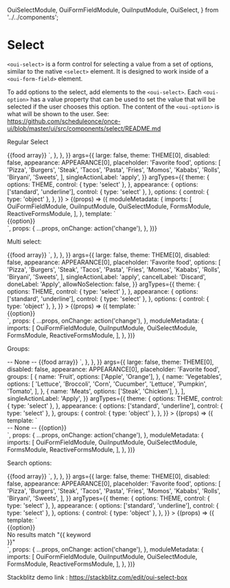   OuiSelectModule,
  OuiFormFieldModule,
  OuiInputModule,
  OuiSelect,
} from '../../components';

<Meta title="FORM FIELD/Select" />

# Select

`<oui-select>` is a form control for selecting a value from a set of options, similar to the native `<select>` element. It is designed to work inside of a `<oui-form-field>` element.

To add options to the select, add elements to the `<oui-select>`. Each `<oui-option>` has a value property that can be used to set the value that will be selected if the user chooses this option. The content of the `<oui-option>` is what will be shown to the user. See: https://github.com/scheduleonce/once-ui/blob/master/ui/src/components/select/README.md

Regular Select

<Canvas>
  <Story
    name="Regular"
    height="350px"
    parameters={{
      docs: {
        source: {
          code: `<oui-form-field>
  <oui-select large placeholder="Favorite food">
    <oui-option *ngFor="let food of foods" [value]="food">
      {{food array}}
    </oui-option>
  </oui-select>
</oui-form-field>`,
        },
      },
    }}
    args={{
      large: false,
      theme: THEME[0],
      disabled: false,
      appearance: APPEARANCE[0],
      placeholder: 'Favorite food',
      options: [
        'Pizza',
        'Burgers',
        'Steak',
        'Tacos',
        'Pasta',
        'Fries',
        'Momos',
        'Kababs',
        'Rolls',
        'Biryani',
        'Sweets',
      ],
      singleActionLabel: 'apply',
    }}
    argTypes={{
      theme: {
        options: THEME,
        control: { type: 'select' },
      },
      appearance: {
        options: ['standard', 'underline'],
        control: { type: 'select' },
      },
      options: {
        control: { type: 'object' },
      },
    }}
  >
    {(props) => ({
      moduleMetadata: {
        imports: [
          OuiFormFieldModule,
          OuiInputModule,
          OuiSelectModule,
          FormsModule,
          ReactiveFormsModule,
        ],
      },
      template: `
    <div style="width: 213px;">
      <oui-form-field [appearance]="appearance">
        <oui-select (selectionChange)="onChange($event)" ngClass="{{theme}}" [large]="large" [placeholder]="placeholder" [singleActionLabel]="singleActionLabel" singleActionItem [disabled]="disabled">
          <oui-option *ngFor="let option of options" [value]="option">
            {{option}}
          </oui-option>
        </oui-select>
      </oui-form-field>
    </div>
    `,
      props: {
        ...props,
        onChange: action('change'),
      },
    })}
  </Story>
</Canvas>

Multi select:

<Canvas>
  <Story
    name="Multi select"
    height="300px"
    parameters={{
      docs: {
        source: {
          code: `<oui-form-field>
  <oui-select large placeholder="Favorite food" multiple actionItems>
    <oui-option *ngFor="let food of foods" [value]="food">
      {{food array}}
    </oui-option>
  </oui-select>
</oui-form-field>`,
        },
      },
    }}
    args={{
      large: false,
      theme: THEME[0],
      disabled: false,
      appearance: APPEARANCE[0],
      placeholder: 'Favorite food',
      options: [
        'Pizza',
        'Burgers',
        'Steak',
        'Tacos',
        'Pasta',
        'Fries',
        'Momos',
        'Kababs',
        'Rolls',
        'Biryani',
        'Sweets',
      ],
      singleActionLabel: 'apply',
      cancelLabel: 'Discard',
      doneLabel: 'Apply',
      allowNoSelection: false,
    }}
    argTypes={{
      theme: {
        options: THEME,
        control: { type: 'select' },
      },
      appearance: {
        options: ['standard', 'underline'],
        control: { type: 'select' },
      },
      options: {
        control: { type: 'object' },
      },
    }}
  >
    {(props) => ({
      template: `
    <div style="width: 213px;">
    <oui-form-field [appearance]="appearance">
        <oui-select (saveSelectionChange)="onChange($event)" ngClass="{{theme}}" [large]="large" [placeholder]="placeholder" multiple singleActionItem [singleActionLabel]="singleActionLabel" [disabled]="disabled">
          <oui-option *ngFor="let option of options" [value]="option">
            {{option}}
          </oui-option>
        </oui-select>
      </oui-form-field>
    </div>
    `,
      props: {
        ...props,
        onChange: action('change'),
      },
      moduleMetadata: {
        imports: [
          OuiFormFieldModule,
          OuiInputModule,
          OuiSelectModule,
          FormsModule,
          ReactiveFormsModule,
        ],
      },
    })}
  </Story>
</Canvas>

Groups:

<Canvas>
  <Story
    name="Groups"
    height="350px"
    parameters={{
      docs: {
        source: {
          code: `<oui-form-field>
  <oui-select large placeholder="Favorite food" multiple>
    <oui-option>-- None --</oui-option>
    <oui-optgroup *ngFor="let group of foodGroups" [label]="group.name">
        <oui-option *ngFor="let food of foods" [value]="food">
        {{food array}}
        </oui-option>
    </oui-optgroup>
  </oui-select>
</oui-form-field>`,
        },
      },
    }}
    args={{
      large: false,
      theme: THEME[0],
      disabled: false,
      appearance: APPEARANCE[0],
      placeholder: 'Favorite food',
      groups: [
        {
          name: 'Fruit',
          options: ['Apple', 'Orange'],
        },
        {
          name: 'Vegetables',
          options: [
            'Lettuce',
            'Broccoli',
            'Corn',
            'Cucumber',
            'Lettuce',
            'Pumpkin',
            'Tomato',
          ],
        },
        {
          name: 'Meats',
          options: ['Steak', 'Chicken'],
        },
      ],
      singleActionLabel: 'Apply',
    }}
    argTypes={{
      theme: {
        options: THEME,
        control: { type: 'select' },
      },
      appearance: {
        options: ['standard', 'underline'],
        control: { type: 'select' },
      },
      groups: {
        control: { type: 'object' },
      },
    }}
  >
    {(props) => ({
      template: `
    <div style="width: 213px;">
    <oui-form-field [appearance]="appearance">
        <oui-select ngClass="{{theme}}" (selectionChange)="onChange($event)" [large]="large" [placeholder]="placeholder" [disabled]="disabled" singleActionItem [singleActionLabel]="singleActionLabel">
           <oui-select-search [(ngModel)]="keyword"></oui-select-search>
          <oui-option>-- None --</oui-option>
          <oui-optgroup *ngFor="let group of groups" [label]="group.name">
            <oui-option *ngFor="let option of (group.options | filterOptions: keyword) " [value]="option">
              {{option}}
            </oui-option>
          </oui-optgroup>
        </oui-select>
      </oui-form-field>
    </div>
    `,
      props: {
        ...props,
        onChange: action('change'),
      },
      moduleMetadata: {
        imports: [
          OuiFormFieldModule,
          OuiInputModule,
          OuiSelectModule,
          FormsModule,
          ReactiveFormsModule,
        ],
      },
    })}
  </Story>
</Canvas>

Search options:

<Canvas>
  <Story
    name="Search options"
    height="300px"
    parameters={{
      docs: {
        source: {
          code: `<oui-form-field>
  <oui-select large placeholder="Favorite food" multiple actionItems>
    <oui-select-search [(ngModel)]="keyword"></oui-select-search>
    <oui-option *ngFor="let food of (foods | filterOptions: keyword)" [value]="food">
      {{food array}}
    </oui-option>
  </oui-select>
</oui-form-field>`,
        },
      },
    }}
    args={{
      large: false,
      theme: THEME[0],
      disabled: false,
      appearance: APPEARANCE[0],
      placeholder: 'Favorite food',
      options: [
        'Pizza',
        'Burgers',
        'Steak',
        'Tacos',
        'Pasta',
        'Fries',
        'Momos',
        'Kababs',
        'Rolls',
        'Biryani',
        'Sweets',
      ],
    }}
    argTypes={{
      theme: {
        options: THEME,
        control: { type: 'select' },
      },
      appearance: {
        options: ['standard', 'underline'],
        control: { type: 'select' },
      },
      options: {
        control: { type: 'object' },
      },
    }}
  >
    {(props) => ({
      template: `
    <div style="width: 213px;">
      <oui-form-field [appearance]="appearance">
        <oui-select (selectionChange)="onChange($event)" ngClass="{{theme}}" [large]="large" [placeholder]="placeholder" [disabled]="disabled">
          <oui-select-search [(ngModel)]="keyword"></oui-select-search>
          <oui-option *ngFor="let option of (options | filterOptions: keyword)" [value]="option">
            {{option}}
          </oui-option>
          <div
            *ngIf="!(options | filterOptions: keyword).length"
            class="noResults"
          >
            No results match "{{ keyword }}"
          </div>
        </oui-select>
      </oui-form-field>
    </div>
    `,
      props: {
        ...props,
        onChange: action('change'),
      },
      moduleMetadata: {
        imports: [
          OuiFormFieldModule,
          OuiInputModule,
          OuiSelectModule,
          FormsModule,
          ReactiveFormsModule,
        ],
      },
    })}
  </Story>
</Canvas>

Stackblitz demo link : https://stackblitz.com/edit/oui-select-box

<ArgsTable of={OuiSelect} />
